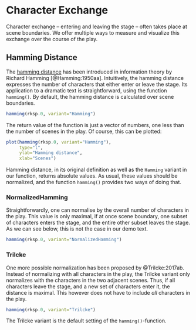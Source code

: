 # Character Exchange

Character exchange -- entering and leaving the stage -- often takes place at scene boundaries. We offer multiple ways to measure and visualize this exchange over the course of the play.

## Hamming Distance

The [hamming distance](https://en.wikipedia.org/wiki/Hamming_distance) has been introduced in information theory by Richard Hamming [@Hamming:1950aa]. Intuitively, the hamming distance expresses the number of characters that either enter or leave the stage. Its application to a dramatic text is straightforward, using the function `hamming()`. By default, the hamming distance is calculated over scene boundaries.

```r

hamming(rksp.0, variant="Hamming")

```

The return value of the function is just a vector of numbers, one less than the number of scenes in the play. Of course, this can be plotted:

```r
plot(hamming(rksp.0, variant="Hamming"),
     type="l",
     ylab="Hamming distance",
     xlab="Scenes")
```


Hamming distance, in its original definition as well as the `Hamming` variant in our function, returns absolute values. As usual, these values should be normalized, and the function `hamming()` provides two ways of doing that.


### NormalizedHamming

Straightforwardly, one can normalise by the overall number of characters in the play. This value is only maximal, if at once scene boundary, one subset of characters enters the stage, and the entire other subset leaves the stage. As we can see below, this is not the case in our demo text.

```r

hamming(rksp.0, variant="NormalizedHamming")

```

### Trilcke

One more possible normalization has been proposed by @Trilcke:2017ab. Instead of normalizing with all characters in the play, the Trilcke variant only normalizes with the characters in the two adjacent scenes. Thus, if all characters leave the stage, and a new set of characters enter it, the distance is maximal. This however does not have to include *all* characters in the play.

```r

hamming(rksp.0, variant="Trilcke")

```

The Trilcke variant is the default setting of the `hamming()`-function.

